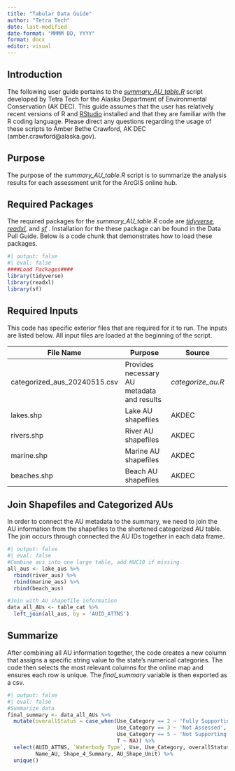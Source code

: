 ```yaml
---
title: "Tabular Data Guide"
author: "Tetra Tech"
date: last-modified
date-format: "MMMM DD, YYYY"
format: docx
editor: visual
---
```


## Introduction

The following user guide pertains to the [*summary_AU_table.R*](https://github.com/KateriSalk/Alaska_IR_Automation/blob/main/Code/7_Results/summary_au_table.R) script developed by Tetra Tech for the Alaska Department of Environmental Conservation (AK DEC). This guide assumes that the user has relatively recent versions of R and [RStudio](#0) installed and that they are familiar with the R coding language. Please direct any questions regarding the usage of these scripts to Amber Bethe Crawford, AK DEC (amber.crawford\@alaska.gov).

## Purpose

The purpose of the *summary_AU_table.R* script is to summarize the analysis results for each assessment unit for the ArcGIS online hub.

## Required Packages

The required packages for the *summary_AU_table.R* code are [*tidyverse*](https://www.tidyverse.org/)*, [readxl](https://cran.r-project.org/web/packages/readxl/index.html),* and [*sf*](https://cran.r-project.org/web/packages/sf/index.html) *.* Installation for the these package can be found in the Data Pull Guide. Below is a code chunk that demonstrates how to load these packages.

```r
#| output: false
#| eval: false
####Load Packages####
library(tidyverse)
library(readxl)
library(sf)

```

## Required Inputs

This code has specific exterior files that are required for it to run. The inputs are listed below. All input files are loaded at the beginning of the script.

| File Name                    | Purpose                                    | Source            |
|-------------------|-----------------------------------|------------------|
| categorized_aus_20240515.csv | Provides necessary AU metadata and results | *categorize_au.R* |
| lakes.shp                    | Lake AU shapefiles                         | AKDEC             |
| rivers.shp                   | River AU shapefiles                        | AKDEC             |
| marine.shp                   | Marine AU shapefiles                       | AKDEC             |
| beaches.shp                  | Beach AU shapefiles                        | AKDEC             |

## Join Shapefiles and Categorized AUs

In order to connect the AU metadata to the summary, we need to join the AU information from the shapefiles to the shortened categorized AU table. The join occurs through connected the AU IDs together in each data frame.

```r
#| output: false
#| eval: false
#Combine aus into one large table, add HUC10 if missing
all_aus <- lake_aus %>%
  rbind(river_aus) %>%
  rbind(marine_aus) %>%
  rbind(beach_aus) 

#Join with AU shapefile information
data_all_AUs <- table_cat %>% 
  left_join(all_aus, by = 'AUID_ATTNS') 
```

## Summarize

After combining all AU information together, the code creates a new column that assigns a specific string value to the state's numerical categories. The code then selects the most relevant columns for the online map and ensures each row is unique. The *final_summary* variable is then exported as a csv.

```r
#| output: false
#| eval: false
#Summarize data
final_summary <- data_all_AUs %>%
  mutate(overallStatus = case_when(Use_Category == 2 ~ 'Fully Supporting',
                                   Use_Category == 3 ~ 'Not Assessed',
                                   Use_Category == 5 ~ 'Not Supporting',
                                   T ~ NA)) %>% 
  select(AUID_ATTNS, `Waterbody Type`, Use, Use_Category, overallStatus, 
         Name_AU, Shape_4_Summary, AU_Shape_Unit) %>%
  unique() 
```
